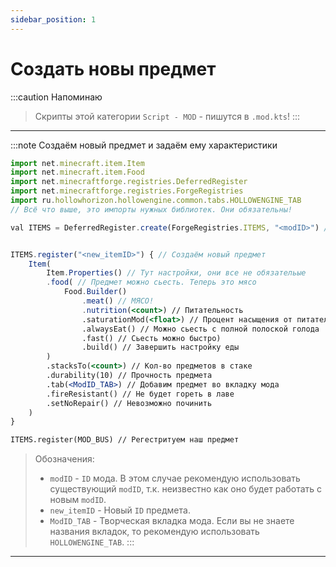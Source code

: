 ```yaml
---
sidebar_position: 1
---
```


# Создать новы предмет

:::caution Напоминаю
> Скрипты этой категории `Script - MOD` - пишутся в `.mod.kts`!
:::

---

:::note Создаём новый предмет и задаём ему характеристики
```jsx
import net.minecraft.item.Item
import net.minecraft.item.Food
import net.minecraftforge.registries.DeferredRegister
import net.minecraftforge.registries.ForgeRegistries
import ru.hollowhorizon.hollowengine.common.tabs.HOLLOWENGINE_TAB
// Всё что выше, это импорты нужных библиотек. Они обязательны!

val ITEMS = DeferredRegister.create(ForgeRegistries.ITEMS, "<modID>") //можно добавить предмет в любой мод, например "hollowengine"


ITEMS.register("<new_itemID>") { // Создаём новый предмет
    Item(
        Item.Properties() // Тут настройки, они все не обязательые
        .food( // Предмет можно сьесть. Теперь это мясо
            Food.Builder() 
                .meat() // МЯСО!
                .nutrition(<count>) // Питательность
                .saturationMod(<float>) // Процент насыщения от питательности
                .alwaysEat() // Можно сьесть с полной полоской голода
                .fast() // Сьесть можно быстро)
                .build() // Завершить настройку еды
        ) 
        .stacksTo(<count>) // Кол-во предметов в стаке
        .durability(10) // Прочность предмета
        .tab(<ModID_TAB>) // Добавим предмет во вкладку мода
        .fireResistant() // Не будет гореть в лаве
        .setNoRepair() // Невозможно починить
    ) 
}

ITEMS.register(MOD_BUS) // Регестритуем наш предмет
```
> Обозначения:
> - `modID` - `ID` мода. В этом случае рекомендую использовать существующий `modID`, т.к. неизвестно как оно будет работать с новым `modID`.
> - `new_itemID` - Новый `ID` предмета.
> - `ModID_TAB` - Творческая вкладка мода. Если вы не знаете названия вкладок, то рекомендую использовать `HOLLOWENGINE_TAB`.
:::

---